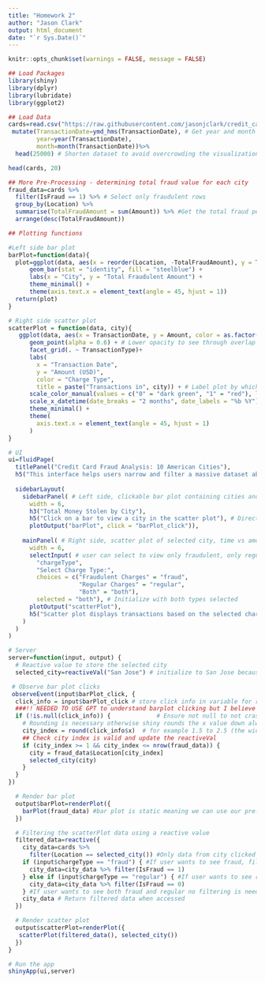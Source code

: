 ```yaml
---
title: "Homework 2"
author: "Jason Clark"
output: html_document
date: "`r Sys.Date()`"
---
```


```r
knitr::opts_chunk$set(warnings = FALSE, message = FALSE)
```

```r
## Load Packages
library(shiny)
library(dplyr)
library(lubridate)
library(ggplot2)
```

```r
## Load Data
cards=read.csv("https://raw.githubusercontent.com/jasonjclark/credit_card_data/refs/heads/main/cards.csv")%>% # Credit card fraud data
 mutate(TransactionDate=ymd_hms(TransactionDate), # Get year and month from datetime char column
        year=year(TransactionDate),
        month=month(TransactionDate))%>%
  head(25000) # Shorten dataset to avoid overcrowding the visualizations

head(cards, 20)
```

```r
## More Pre-Processing - determining total fraud value for each city
fraud_data=cards %>%
  filter(IsFraud == 1) %>% # Select only fraudulent rows
  group_by(Location) %>%
  summarise(TotalFraudAmount = sum(Amount)) %>% #Get the total fraud per city
  arrange(desc(TotalFraudAmount))
```


```r
## Plotting functions

#Left side bar plot
barPlot=function(data){
  plot=ggplot(data, aes(x = reorder(Location, -TotalFraudAmount), y = TotalFraudAmount)) + # City on x axis, total fraud value on y
      geom_bar(stat = "identity", fill = "steelblue") +
      labs(x = "City", y = "Total Fraudulent Amount") +
      theme_minimal() +
      theme(axis.text.x = element_text(angle = 45, hjust = 1))
  return(plot)
}

# Right side scatter plot
scatterPlot = function(data, city){
   ggplot(data, aes(x = TransactionDate, y = Amount, color = as.factor(IsFraud))) + # Time on x axis, Amount of transaction on y
      geom_point(alpha = 0.6) + # Lower opacity to see through overlap
      facet_grid(. ~ TransactionType)+
      labs(
        x = "Transaction Date",
        y = "Amount (USD)",
        color = "Charge Type",
        title = paste("Transactions in", city)) + # Label plot by which city is being displayed
      scale_color_manual(values = c("0" = "dark green", "1" = "red"), labels = c("0" = "Regular", "1" = "Fraudulent")) + # color by charge type
      scale_x_datetime(date_breaks = "2 months", date_labels = "%b %Y") + # Formalize x axis for viewing purposes
      theme_minimal() +
      theme(
        axis.text.x = element_text(angle = 45, hjust = 1)
      )
}
```


```r
# UI
ui=fluidPage(
  titlePanel("Credit Card Fraud Analysis: 10 American Cities"),
  h5("This interface helps users narrow and filter a massive dataset about credit card transactions including both regular and fraudulent charges. The tool is aimed to allow for quick and easy filtration when a user is curious about a city or looking to find a pattern in fraudulent charges. Selecting a city from the leftside bar plot will allow a user to see the city in more depth on the right."),
  
  sidebarLayout(
    sidebarPanel( # Left side, clickable bar plot containing cities and total fraud in each
      width = 6,
      h3("Total Money Stolen by City"),
      h5("Click on a bar to view a city in the scatter plot"), # Directions to user
      plotOutput("barPlot", click = "barPlot_click")),
    
    mainPanel( # Right side, scatter plot of selected city, time vs amount stolen
      width = 6,
      selectInput( # user can select to view only fraudulent, only regular or both types of charges on scatter plot
        "chargeType",
        "Select Charge Type:",
        choices = c("Fraudulent Charges" = "fraud",
                    "Regular Charges" = "regular",
                    "Both" = "both"),
        selected = "both"), # Initialize with both types selected
      plotOutput("scatterPlot"),
      h5("Scatter plot displays transactions based on the selected charge type and city.") # user help
    )
  )
)

# Server
server=function(input, output) {
  # Reactive value to store the selected city
  selected_city=reactiveVal("San Jose") # initialize to San Jose because it has the highest fraud

 # Observe bar plot clicks
 observeEvent(input$barPlot_click, {
  click_info = input$barPlot_click # store click info in variable for repeated use
  ###!! NEEDED TO USE GPT to understand barplot clicking but I believe that is okay since we are post midterm !!###
  if (!is.null(click_info)) {             # Ensure not null to not crash the app
    # Rounding is necessary otherwise shiny rounds the x value down always so that the range for one bar spans from it's center to the center of the next
    city_index = round(click_info$x)  # for example 1.5 to 2.5 (the width of the 2nd bar) will scale to index 2 now
    ## Check city index is valid and update the reactiveVal
    if (city_index >= 1 && city_index <= nrow(fraud_data)) {
      city = fraud_data$Location[city_index]
      selected_city(city)
    }
  }
})

  # Render bar plot
  output$barPlot=renderPlot({
    barPlot(fraud_data) #bar plot is static meaning we can use our pre-processed data instead of a reactiveVal
  })

  # Filtering the scatterPlot data using a reactive value
  filtered_data=reactive({
    city_data=cards %>%
      filter(Location == selected_city()) #Only data from city clicked on barplot
    if (input$chargeType == "fraud") { #If user wants to see fraud, filter for only TRUE in IsFraud column
      city_data=city_data %>% filter(IsFraud == 1)
    } else if (input$chargeType == "regular") { #If user wants to see regular charges, filter for only FALSE in IsFraud column
      city_data=city_data %>% filter(IsFraud == 0)
    } #If user wants to see both fraud and regular no filtering is needed
    city_data # Return filtered data when accessed
  })

  # Render scatter plot
  output$scatterPlot=renderPlot({
   scatterPlot(filtered_data(), selected_city())
  })
}

# Run the app
shinyApp(ui,server)
```

